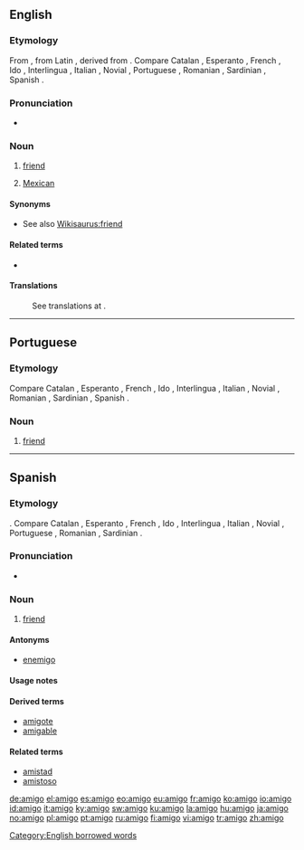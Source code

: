 ==English==

===Etymology===
From {{Sp.}}, from Latin {{term|amicus||friend}}, derived from {{term|amo|amare|love}}. Compare Catalan {{term|amic}}, Esperanto {{term|amiko}}, French {{term|ami}}, Ido {{term|amiko}}, Interlingua {{term|amico}}, Italian {{term|amico}}, Novial {{term|amike}}, Portuguese {{term|amigo|lang=pt}}, Romanian {{term|amic}}, Sardinian {{term|amícu}}, Spanish {{term|amigo|lang=es}}.

===Pronunciation===
* {{IPA|[əˈmigoʊ]}}

===Noun===
{{en-noun}}

# {{context|casual term}} [[friend]]
# {{context|casual term|mainly California|informal}} [[Mexican]]

====Synonyms====
* See also [[Wikisaurus:friend]]

====Related terms====
* {{onym||amiga|gloss=female friend; female Mexican}}

====Translations====
: See translations at {{term|friend}}.

[[Category:English borrowed words]]

----

==Portuguese==

===Etymology===
Compare Catalan {{term|amic}}, Esperanto {{term|amiko}}, French {{term|ami}}, Ido {{term|amiko}}, Interlingua {{term|amico}}, Italian {{term|amico}}, Novial {{term|amike}}, Romanian {{term|amic}}, Sardinian {{term|amícu}}, Spanish {{term|amigo|lang=es}}.

===Noun===
{{pt-noun-mf|f=amiga}}

# [[friend]]

----

==Spanish==

===Etymology===
{{L.|es}} {{term|amicus||friend}}.  Compare Catalan {{term|amic}}, Esperanto {{term|amiko}}, French {{term|ami}}, Ido {{term|amiko}}, Interlingua {{term|amico}}, Italian {{term|amico}}, Novial {{term|amike}}, Portuguese {{term|amigo|lang=pt}}, Romanian {{term|amic}}, Sardinian {{term|amícu}}.

===Pronunciation===
* {{IPA|lang=es|/a'miɣo/}}

===Noun===
{{es-noun-mf|f=amiga}}

# [[friend]]

====Antonyms====
* [[enemigo]]

====Usage notes====
{{es-note-noun-mf}}

====Derived terms====
* [[amigote]] {{m}}
* [[amigable]]

====Related terms====
* [[amistad]]
* [[amistoso]]

[[de:amigo]]
[[el:amigo]]
[[es:amigo]]
[[eo:amigo]]
[[eu:amigo]]
[[fr:amigo]]
[[ko:amigo]]
[[io:amigo]]
[[id:amigo]]
[[it:amigo]]
[[ky:amigo]]
[[sw:amigo]]
[[ku:amigo]]
[[la:amigo]]
[[hu:amigo]]
[[ja:amigo]]
[[no:amigo]]
[[pl:amigo]]
[[pt:amigo]]
[[ru:amigo]]
[[fi:amigo]]
[[vi:amigo]]
[[tr:amigo]]
[[zh:amigo]]